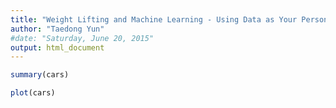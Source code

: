 ```yaml
---
title: "Weight Lifting and Machine Learning - Using Data as Your Personal Trainer"
author: "Taedong Yun"
#date: "Saturday, June 20, 2015"
output: html_document
---
```



```r
summary(cars)
```


```r
plot(cars)
```

